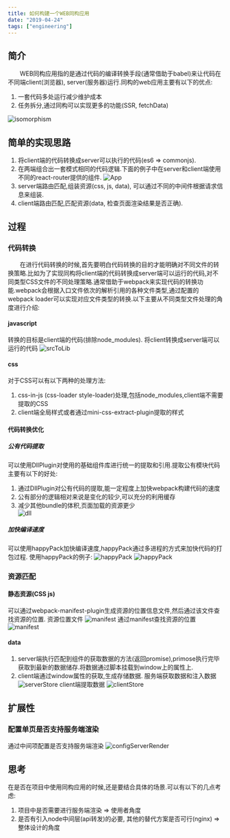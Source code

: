 ```yaml
---
title: 如何构建一个WEB同构应用
date: "2019-04-24"
tags: ["engineering"]
---
```


## 简介
　　WEB同构应用指的是通过代码的编译转换手段(通常借助于babel)来让代码在不同端client(浏览器), server(服务器)运行.同构的web应用主要有以下的优点:
1. 一套代码多处运行减少维护成本
2. 任务拆分,通过同构可以实现更多的功能(SSR, fetchData)

![isomorphism](/static/images/javascriptBaseStatic/isomorphism/isomorphism.png)

## 简单的实现思路
1. 将client端的代码转换成server可以执行的代码(es6 => commonjs).
2. 在两端组合出一套模式相同的代码逻辑.下面的例子中在server和client端使用不同的react-router提供的组件.
![App](/static/images/javascriptBaseStatic/isomorphism/app.png)   
3. server端路由匹配,组装资源(css, js, data), 可以通过不同的中间件根据请求信息来组装.  
4. client端路由匹配,匹配资源(data, 检查页面渲染结果是否正确).

## 过程

### 代码转换
　　在进行代码转换的时候,首先要明白代码转换的目的才能明确对不同文件的转换策略.比如为了实现同构将client端的代码转换成server端可以运行的代码,对不同类型CSS文件的不同处理策略.通常借助于webpack来实现代码的转换功能.webpack会根据入口文件依次的解析引用的各种文件类型,通过配置的webpack loader可以实现对应文件类型的转换.以下主要从不同类型文件处理的角度进行介绍:
#### javascript
转换的目标是client端的代码(排除node_modules).
将client转换成server端可以运行的代码
![srcToLib](/static/images/javascriptBaseStatic/isomorphism/srctolib.png)
#### css
对于CSS可以有以下两种的处理方法:
1. css-in-js (css-loader style-loader)处理,包括node_modules,client端不需要提取的CSS
2. client端全局样式或者通过mini-css-extract-plugin提取的样式  

#### 代码转换优化
##### 公有代码提取
可以使用DllPlugin对使用的基础组件库进行统一的提取和引用.提取公有模块代码主要有以下的好处:  
1. 通过DllPlugin对公有代码的提取,能一定程度上加快webpack构建代码的速度
2. 公有部分的逻辑相对来说是变化的较少,可以充分的利用缓存
3. 减少其他bundle的体积,页面加载的资源更少  
![dll](/static/images/javascriptBaseStatic/isomorphism/dll.png)  

##### 加快编译速度
可以使用happyPack加快编译速度,happyPack通过多进程的方式来加快代码的打包过程.
使用happyPack的例子:
![happyPack](/static/images/javascriptBaseStatic/isomorphism/happy1.png)
![happyPack](/static/images/javascriptBaseStatic/isomorphism/happy2.png)  

### 资源匹配
#### 静态资源(CSS js)
可以通过webpack-manifest-plugin生成资源的位置信息文件,然后通过该文件查找资源的位置.
资源位置文件
![manifest](/static/images/javascriptBaseStatic/isomorphism/manifest1.png)
通过manifest查找资源的位置
![manifest](/static/images/javascriptBaseStatic/isomorphism/manifest2.png)
#### data
1. server端执行匹配到组件的获取数据的方法(返回promise),primose执行完毕获取到最新的数据储存.将数据通过脚本挂载到window上的属性上.
2. client端通过window属性的获取,生成存储数据.
服务端获取数据和注入数据
![serverStore](/static/images/javascriptBaseStatic/isomorphism/serverStore.png)
client端提取数据
![clientStore](/static/images/javascriptBaseStatic/isomorphism/clientStore.png) 

## 扩展性

### 配置单页是否支持服务端渲染
通过中间项配置是否支持服务端渲染
![configServerRender](/static/images/javascriptBaseStatic/isomorphism/configServerRender.png)

## 思考
在是否在项目中使用同构应用的时候,还是要结合具体的场景.可以有以下的几点考虑:
1. 项目中是否需要进行服务端渲染 => 使用者角度
2. 是否有引入node中间层(api转发)的必要, 其他的替代方案是否可行(nginx) => 整体设计的角度
